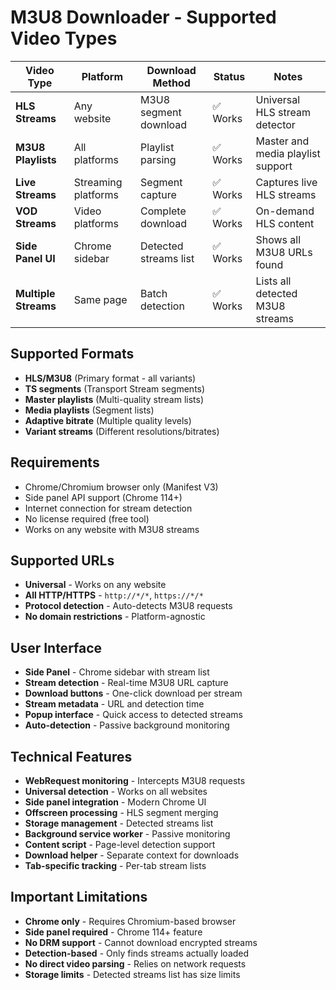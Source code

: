 # M3U8 Downloader - Supported Video Types

| Video Type             | Platform                | Download Method         | Status     | Notes                              |
| ---------------------- | ----------------------- | ----------------------- | ---------- | ---------------------------------- |
| **HLS Streams**        | Any website             | M3U8 segment download   | ✅ Works   | Universal HLS stream detector      |
| **M3U8 Playlists**     | All platforms           | Playlist parsing        | ✅ Works   | Master and media playlist support  |
| **Live Streams**       | Streaming platforms     | Segment capture         | ✅ Works   | Captures live HLS streams          |
| **VOD Streams**        | Video platforms         | Complete download       | ✅ Works   | On-demand HLS content              |
| **Side Panel UI**      | Chrome sidebar          | Detected streams list   | ✅ Works   | Shows all M3U8 URLs found          |
| **Multiple Streams**   | Same page               | Batch detection         | ✅ Works   | Lists all detected M3U8 streams    |

## Supported Formats

- **HLS/M3U8** (Primary format - all variants)
- **TS segments** (Transport Stream segments)
- **Master playlists** (Multi-quality stream lists)
- **Media playlists** (Segment lists)
- **Adaptive bitrate** (Multiple quality levels)
- **Variant streams** (Different resolutions/bitrates)

## Requirements

- Chrome/Chromium browser only (Manifest V3)
- Side panel API support (Chrome 114+)
- Internet connection for stream detection
- No license required (free tool)
- Works on any website with M3U8 streams

## Supported URLs

- **Universal** - Works on any website
- **All HTTP/HTTPS** - `http://*/*`, `https://*/*`
- **Protocol detection** - Auto-detects M3U8 requests
- **No domain restrictions** - Platform-agnostic

## User Interface

- **Side Panel** - Chrome sidebar with stream list
- **Stream detection** - Real-time M3U8 URL capture
- **Download buttons** - One-click download per stream
- **Stream metadata** - URL and detection time
- **Popup interface** - Quick access to detected streams
- **Auto-detection** - Passive background monitoring

## Technical Features

- **WebRequest monitoring** - Intercepts M3U8 requests
- **Universal detection** - Works on all websites
- **Side panel integration** - Modern Chrome UI
- **Offscreen processing** - HLS segment merging
- **Storage management** - Detected streams list
- **Background service worker** - Passive monitoring
- **Content script** - Page-level detection support
- **Download helper** - Separate context for downloads
- **Tab-specific tracking** - Per-tab stream lists

## Important Limitations

- **Chrome only** - Requires Chromium-based browser
- **Side panel required** - Chrome 114+ feature
- **No DRM support** - Cannot download encrypted streams
- **Detection-based** - Only finds streams actually loaded
- **No direct video parsing** - Relies on network requests
- **Storage limits** - Detected streams list has size limits
